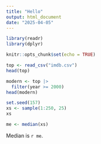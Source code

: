 ```yaml
---
title: "Hello"
output: html_document
date: "2025-04-05"
---
```


```r
library(readr)
library(dplyr)

knitr::opts_chunk$set(echo = TRUE)
```

```r
top <- read_csv("imdb.csv")
head(top)
```

```r
modern <- top |>
  filter(year >= 2000)
head(modern)
```

```r
set.seed(157)
xs <- sample(1:250, 25)
xs
```

```r
me <- median(xs)
```

Median is `r me`.

